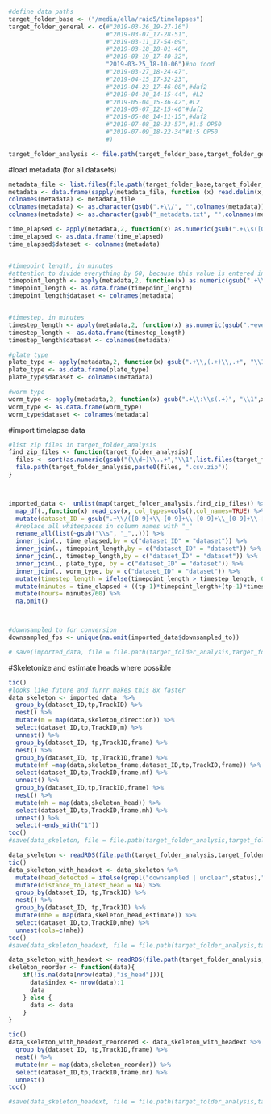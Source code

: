 

```r

#define data paths
target_folder_base <- ("/media/ella/raid5/timelapses")
target_folder_general <- c(#"2019-03-26_19-27-16")
                           #"2019-03-07_17-28-51",
                           #"2019-03-11_17-54-09",
                           #"2019-03-18_18-01-40",
                           #"2019-03-19_17-40-32",
                           "2019-03-25_18-10-06")#no food
                           #"2019-03-27_18-24-47",
                           #"2019-04-15_17-32-23",
                           #"2019-04-23_17-46-08",#daf2
                           #"2019-04-30_14-15-44", #L2
                           #"2019-05-04_15-36-42",#L2
                           #"2019-05-07_12-15-40"#daf2
                           #"2019-05-08_14-11-15",#daf2
                           #"2019-07-08_18-33-57",#1:5 OP50
                           #"2019-07-09_18-22-34"#1:5 OP50
                           #)

target_folder_analysis <- file.path(target_folder_base,target_folder_general, "analysis")


```

#load metadata (for all datasets)
```r
metadata_file <- list.files(file.path(target_folder_base,target_folder_general),pattern=".+\\_metadata.txt$", full.names = TRUE)
metadata <- data.frame(sapply(metadata_file, function (x) read.delim(x,header=FALSE,check.names = FALSE)))
colnames(metadata) <- metadata_file
colnames(metadata) <- as.character(gsub(".+\\/", "",colnames(metadata)))
colnames(metadata) <- as.character(gsub("_metadata.txt", "",colnames(metadata)))

time_elapsed <- apply(metadata,2, function(x) as.numeric(gsub(".+\\s([0-9]+).*", "\\1",x[grepl("Time elapsed.+\\:\\s(.+)",x)])))
time_elapsed <- as.data.frame(time_elapsed)
time_elapsed$dataset <- colnames(metadata)


#timepoint length, in minutes
#attention to divide everything by 60, because this value is entered in seconds
timepoint_length <- apply(metadata,2, function(x) as.numeric(gsub(".+\\:\\s(.+)", "\\1",x[grepl("Timepoint length\\:\\s(.+)\\.",x)])))/60
timepoint_length <- as.data.frame(timepoint_length)
timepoint_length$dataset <- colnames(metadata)


#timestep, in minutes
timestep_length <- apply(metadata,2, function(x) as.numeric(gsub(".+every(.+)minutes\\.", "\\1",x[grepl(".+every(.+)minutes\\.",x)])))
timestep_length <- as.data.frame(timestep_length)
timestep_length$dataset <- colnames(metadata)

#plate type
plate_type <- apply(metadata,2, function(x) gsub(".+\\,(.+)\\,.+", "\\1",x[grepl("Timelapse plate type\\:",x)]))
plate_type <- as.data.frame(plate_type)
plate_type$dataset <- colnames(metadata)

#worm type
worm_type <- apply(metadata,2, function(x) gsub(".+\\:\\s(.+)", "\\1",x[grepl("Used line\\:",x)]))
worm_type <- as.data.frame(worm_type)
worm_type$dataset <- colnames(metadata)

```


#import timelapse data
```r
#list zip files in target_folder_analysis
find_zip_files <- function(target_folder_analysis){
  files <- sort(as.numeric(gsub("(\\d+)\\..+","\\1",list.files(target_folder_analysis,pattern=".zip"))))[1:70]
  file.path(target_folder_analysis,paste0(files, ".csv.zip"))
}



imported_data <-  unlist(map(target_folder_analysis,find_zip_files)) %>%
  map_df(.,function(x) read_csv(x, col_types=cols(),col_names=TRUE) %>% mutate(file_name=x)) %>%
  mutate(dataset_ID = gsub(".+\\/([0-9]+\\-[0-9]+\\-[0-9]+\\_[0-9]+\\-[0-9]+\\-[0-9]+)\\/.+", "\\1",file_name)) %>%
  #replace all whitespaces in column names with "_"
  rename_all(list(~gsub("\\s", "_",.))) %>%
  inner_join(., time_elapsed,by = c("dataset_ID" = "dataset")) %>%
  inner_join(., timepoint_length,by = c("dataset_ID" = "dataset")) %>%
  inner_join(., timestep_length,by = c("dataset_ID" = "dataset")) %>%
  inner_join(., plate_type, by = c("dataset_ID" = "dataset")) %>%
  inner_join(., worm_type, by = c("dataset_ID" = "dataset")) %>%
  mutate(timestep_length = ifelse(timepoint_length > timestep_length, 0,timestep_length-timepoint_length)) %>%
  mutate(minutes = time_elapsed + ((tp-1)*timepoint_length+(tp-1)*timestep_length)) %>%
  mutate(hours= minutes/60) %>%
  na.omit()



#downsampled to for conversion
downsampled_fps <- unique(na.omit(imported_data$downsampled_to))

# save(imported_data, file = file.path(target_folder_analysis,target_folder_general,".rds"))
```


#Skeletonize and estimate heads where possible
```r

tic()
#looks like future and furrr makes this 8x faster
data_skeleton <- imported_data  %>%
  group_by(dataset_ID,tp,TrackID) %>%
  nest() %>%
  mutate(m = map(data,skeleton_direction)) %>%
  select(dataset_ID,tp,TrackID,m) %>%
  unnest() %>%
  group_by(dataset_ID, tp,TrackID,frame) %>%
  nest() %>%
  group_by(dataset_ID, tp,TrackID,frame) %>%
  mutate(mf =map(data,skeleton_frame,dataset_ID,tp,TrackID,frame)) %>%
  select(dataset_ID,tp,TrackID,frame,mf) %>%
  unnest() %>%
  group_by(dataset_ID,tp,TrackID,frame) %>%
  nest() %>%
  mutate(mh = map(data,skeleton_head)) %>%
  select(dataset_ID,tp,TrackID,frame,mh) %>%
  unnest() %>%
  select(-ends_with("1"))
toc()
#save(data_skeleton, file = file.path(target_folder_analysis,target_folder_general,"_with_head.rds"))
```

```r
data_skeleton <- readRDS(file.path(target_folder_analysis,target_folder_general,"_with_head.rds"))
tic()
data_skeleton_with_headext <- data_skeleton %>%
  mutate(head_detected = ifelse(grepl("downsampled | unclear",status),"not yet","NO" )) %>%
  mutate(distance_to_latest_head = NA) %>%
  group_by(dataset_ID, tp,TrackID) %>%
  nest() %>%
  group_by(dataset_ID, tp,TrackID) %>%
  mutate(mhe = map(data,skeleton_head_estimate)) %>%
  select(dataset_ID,tp,TrackID,mhe) %>%
  unnest(cols=c(mhe))
toc()
#save(data_skeleton_headext, file = file.path(target_folder_analysis,target_folder_general,"_with_headext.rds"))
```

```r
data_skeleton_with_headext <- readRDS(file.path(target_folder_analysis,target_folder_general,"_with_headext.rds"))
skeleton_reorder <- function(data){
    if(!is.na(data[nrow(data),"is_head"])){
      data$index <- nrow(data):1
      data
    } else {
      data <- data
    }
}

tic()
data_skeleton_with_headext_reordered <- data_skeleton_with_headext %>%
  group_by(dataset_ID, tp,TrackID,frame) %>%
  nest() %>%
  mutate(mr = map(data,skeleton_reorder)) %>%
  select(dataset_ID,tp,TrackID,frame,mr) %>%
  unnest()
toc()

#save(data_skeleton_headext, file = file.path(target_folder_analysis,target_folder_general,"_with_headext_reordered.rds"))
```



